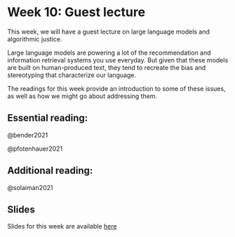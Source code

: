 # Week 10: Guest lecture

This week, we will have a guest lecture on large language models and algorithmic justice.

Large language models are powering a lot of the recommendation and information retrieval systems you use everyday. But given that these models are built on human-produced text, they tend to recreate the bias and stereotyping that characterize our language.

The readings for this week provide an introduction to some of these issues, as well as how we might go about addressing them.

## Essential reading:

@bender2021

@pfotenhauer2021

## Additional reading:

@solaiman2021

## Slides

Slides for this week are available [here](https://raw.githack.com/cjbarrie/CS-ED/main/slides/CS_guest_lecture.html/CS_guest_lecture.html)

